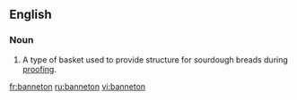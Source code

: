 ==English==
===Noun===
{{en-noun}}
# A type of basket used to provide structure for sourdough breads during [[proofing]].

[[fr:banneton]]
[[ru:banneton]]
[[vi:banneton]]